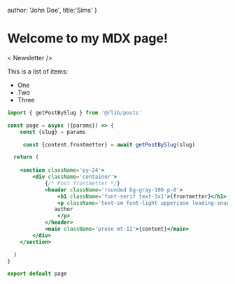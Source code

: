   author: 'John Doe',
  title:'Sims'
}
 
# Welcome to my MDX page!
 
 < Newsletter />

This is a list of items:
 
- One
- Two
- Three

```jsx
import { getPostBySlug } from '@/lib/posts'

const page = async ({params}) => {
    const {slug} = params

     const {content,frontmetter} = await getPostBySlug(slug)

  return (
   
    <section className='py-24'>
        <div className='container'>
            {/* Post frontmetter */}
            <header className='rounded bg-gray-100 p-8'>
                <h1 className='font-serif text-3x1'>{frontmetter}</h1>
                <p className='text-sm font-light uppercase leading-snug'> 
               author
                </p>
            </header>
            <main className='prose mt-12'>{content}</main>
        </div>
    </section>

  )
}

export default page

```
 